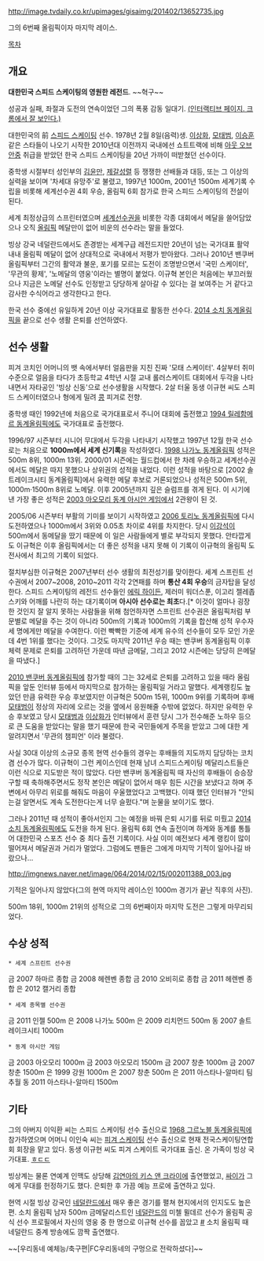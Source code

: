 http://image.tvdaily.co.kr/upimages/gisaimg/201402/13652735.jpg

그의 6번째 올림픽이자 마지막 레이스.

[[목차]]

== 개요 ==
'''대한민국 스피드 스케이팅의 영원한 레전드'''. ~~혁구~~

성공과 실패, 좌절과 도전의 연속이었던 그의 폭풍 감동 일대기. [http://www.hani.co.kr/interactive/speedkh/ (인터랙티브 페이지. 크롬에서 잘 보인다.)]

대한민국의 前 [[스피드 스케이팅]] 선수. 1978년 2월 8일(음력)생. [[이상화(스피드스케이팅)|이상화]], [[모태범]], [[이승훈(스피드 스케이팅 선수)|이승훈]] 같은 스타들이 나오기 시작한 2010년대 이전까지 국내에선 쇼트트랙에 비해 [[아웃 오브 안중]] 취급을 받았던 한국 스피드 스케이팅을 20년 가까이 떠받쳤던 선수이다. 

중학생 시절부터 성인부의 [[김윤만]], [[제갈성렬]] 등 쟁쟁한 선배들과 대등, 또는 그 이상의 실력을 보이며 '차세대 유망주'로 불렸고, 1997년 1000m, 2001년 1500m 세계기록 수립을 비롯해 세계선수권 4회 우승, 올림픽 6회 참가로 한국 스피드 스케이팅의 전설이 된다. 

세계 최정상급의 스프린터였으며 [[세계선수권]]을 비롯한 각종 대회에서 메달을 쓸어담았으나 오직 [[올림픽]] 메달만이 없어 비운의 선수라는 말을 들었다. 

빙상 강국 네덜란드에서도 존경받는 세계구급 레전드지만 20년이 넘는 국가대표 활약 내내 올림픽 메달이 없어 상대적으로 국내에서 저평가 받아왔다. 그러나 2010년 밴쿠버 올림픽부터 그간의 활약과 불운, 포기를 모르는 도전이 조명받으면서 '국민 스케이터', '무관의 황제', '노메달의 영웅'이라는 별명이 붙었다. 이규혁 본인은 처음에는 부끄러웠으나 지금은 노메달 선수도 인정받고 당당하게 살아갈 수 있다는 걸 보여주는 거 같다고 감사한 수식어라고 생각한다고 한다.

한국 선수 중에선 유일하게 20년 이상 국가대표로 활동한 선수다. [[2014 소치 동계올림픽]]을 끝으로 선수 생활 은퇴를 선언하였다.

== 선수 생활 ==
피겨 코치인 어머니의 뱃 속에서부터 얼음판을 지친 진짜 '모태 스케이터'. 4살부터 취미 수준으로 얼음을 타다가 초등학교 4학년 시절 교내 롤러스케이트 대회에서 두각을 나타내면서 자타공인 '빙상 신동'으로 선수생활을 시작했다. 2살 터울 동생 이규현 씨도 스피드 스케이터였으나 형에게 밀려 [[콩]] 피겨로 전향. 

중학생 때인 1992년에 처음으로 국가대표로서 주니어 대회에 출전했고 [[1994 릴레함메르 동계올림픽]]에도 국가대표로 출전했다.

1996/97 시즌부터 시니어 무대에서 두각을 나타내기 시작했고 1997년 12월 한국 선수로는 처음으로 '''1000m에서 세계 신기록'''을 작성하였다. [[1998 나가노 동계올림픽]] 성적은 500m 8위, 1000m 13위. 2000/01 시즌에는 월드컵에서 한 차례 우승하고 세계선수권에서도 메달은 따지 못했으나 상위권의 성적을 내었다. 이런 성적을 바탕으로 [2002 솔트레이크시티 동계올림픽]에서 유력한 메달 후보로 거론되었으나 성적은 500m 5위, 1000m·1500m 8위로 노메달. 이후 2005년까지 깊은 슬럼프를 겪게 된다. 이 시기에 낸 가장 좋은 성적은 [[2003 아오모리 동계 아시안 게임]]에서 2관왕이 된 것.

2005/06 시즌부터 부활의 기미를 보이기 시작하였고 [[2006 토리노 동계올림픽]]에 다시 도전하였으나 1000m에서 3위와 0.05초 차이로 4위를 차지한다. 당시 [[이강석]]이 500m에서 동메달을 땄기 때문에 이 일은 사람들에게 별로 부각되지 못했다. 안타깝게도 이규혁은 이후 올림픽에서는 더 좋은 성적을 내지 못해 이 기록이 이규혁의 올림픽 도전사에서 최고의 기록이 되었다.

절치부심한 이규혁은 2007년부터 선수 생활의 최전성기를 맞이한다. 세계 스프린트 선수권에서 2007~2008, 2010~2011 각각 2연패를 하며 '''통산 4회 우승'''의 금자탑을 달성한다. 스피드 스케이팅의 레전드 선수들인 [[에릭 하이든]], 제러미 워더스푼, 이고리 젤레좁스키와 어깨를 나란히 하는 대기록이며 '''아시아 선수로는 최초'''다.[* 이것이 얼마나 굉장한 것인지 잘 알지 못하는 사람들을 위해 첨언하자면 스프린트 선수권은 올림픽처럼 부문별로 메달을 주는 것이 아니라 500m의 기록과 1000m의 기록을 합산해 성적 우수자 세 명에게만 메달을 수여한다. 이런 빡빡한 기준에 세계 유수의 선수들이 모두 모인 가운데 4번 1위를 했다는 것이다. 그것도 마지막 2011년 우승 때는 밴쿠버 동계올림픽 이후 체력 문제로 은퇴를 고려하던 가운데 따낸 금메달, 그리고 2012 시즌에는 당당히 은메달을 따냈다.]

[[2010 밴쿠버 동계올림픽]]에 참가할 때의 그는 32세로 은퇴를 고려하고 있을 때라 올림픽을 앞둔 인터뷰 등에서 마지막으로 참가하는 올림픽일 거라고 말했다. 세계랭킹도 높았던 만큼 유력한 우승 후보였지만 이규혁은 500m 15위, 1000m 9위를 기록하며 후배 [[모태범]]이 정상의 자리에 오르는 것을 옆에서 응원해줄 수밖에 없었다. 하지만 유력한 우승 후보였고 당시 [[모태범]]과 [[이상화(스피드스케이팅)|이상화]]가 인터뷰에서 훈련 당시 그가 전수해준 노하우 등으로 큰 도움을 받았다는 말을 했기 때문에 한국 국민들에게 주목을 받았고 그에 대한 게 알려지면서 '무관의 챔피언' 이라 불렸다.

사실 30대 이상의 소규모 종목 현역 선수들의 경우는 후배들의 지도까지 담당하는 코치 겸 선수가 많다. 이규혁이 그런 케이스인데 현재 남녀 스피드스케이팅 메달리스트들은 이런 식으로 지도받은 적이 많았다. 다만 밴쿠버 동계올림픽 때 자신의 후배들이 승승장구할 때 축하해주면서도 정작 본인은 메달이 없어서 매우 힘든 시간을 보냈다고 하며 주변에서 아무리 위로를 해줘도 마음이 우울했었다고 고백했다. 이때 했던 인터뷰가 "안되는걸 알면서도 계속 도전한다는게 너무 슬펐다."며 눈물을 보이기도 했다. 

그러나 2011년 때 성적이 좋아서인지 그는 예정을 바꿔 은퇴 시기를 뒤로 미뤘고 [[2014 소치 동계올림픽]]에도 도전을 하게 된다. 올림픽 6회 연속 출전이며 하계와 동계를 통틀어 대한민국 스포츠 선수 중 최다 출전 기록이다. 사실 이미 예전보다 세계 랭킹이 많이 떨어져서 메달권과 거리가 멀었다. 그럼에도 팬들은 그에게 마지막 기적이 일어나길 바랐으나...

http://imgnews.naver.net/image/064/2014/02/15/002011388_003.jpg

기적은 일어나지 않았다(그의 현역 마지막 레이스인 1000m 경기가 끝난 직후의 사진).

500m 18위, 1000m 21위의 성적으로 그의 6번째이자 마지막 도전은 그렇게 마무리되었다.

== 수상 성적 ==
 * 세계 스프린트 선수권
금 2007 하마르 종합
금 2008 헤렌벤 종합
금 2010 오비히로 종합
금 2011 헤렌벤 종합
은 2012 캘거리 종합

 * 세계 종목별 선수권
금 2011 인젤 500m
은 2008 나가노 500m
은 2009 리치먼드 500m
동 2007 솔트레이크시티 1000m

 * 동계 아시안 게임
금 2003 아오모리 1000m
금 2003 아오모리 1500m
금 2007 창춘 1000m
금 2007 창춘 1500m
은 1999 강원 1000m
은 2007 창춘 500m
은 2011 아스타나-알마티 팀추월
동 2011 아스타나-알마티 1500m

== 기타 ==
그의 아버지 이익환 씨는 스피드 스케이팅 선수 출신으로 [[1968 그르노블 동계올림픽]]에 참가하였으며 어머니 이인숙 씨는 [[피겨 스케이팅]] 선수 출신으로 현재 전국스케이팅연합회 회장을 맡고 있다. 동생 이규현 씨도 피겨 스케이트 국가대표 출신. 온 가족이 빙상 국가대표. [[ㅎㄷㄷ]] 

빙상계는 물론 연예계 인맥도 상당해 [[김연아의 키스 앤 크라이]]에 출연했었고, [[싸이]]가 그에게 무대를 헌정하기도 했다. 은퇴한 후 가끔 예능 프로에 출연하고 있다.

현역 시절 빙상 강국인 [[네덜란드]]에서 매우 좋은 경기를 펼쳐 현지에서의 인지도도 높은 편. 소치 올림픽 남자 500m 금메달리스트인 [[네덜란드]]의 미첼 뮐데르 선수가 올림픽 공식 선수 프로필에서 자신의 영웅 중 한 명으로 이규혁 선수를 꼽았고 [http://www.sochi2014.com/en/athlete-michel-mulder #] 소치 올림픽 때 네덜란드 중계 방송에도 깜짝 출연했다. 

~~[우리동네 예체능/축구편|FC우리동네의 구멍으로 전락하셨다]~~
